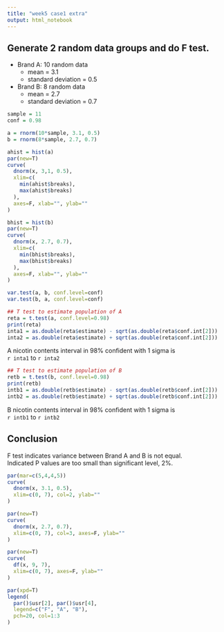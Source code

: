 ---
title: "week5 case1 extra"
output: html_notebook
---

## Generate 2 random data groups and do F test.
* Brand A: 10 random data
    * mean = 3.1
    * standard deviation = 0.5
* Brand B: 8 random data
    * mean = 2.7
    * standard deviation = 0.7

```{r}
sample = 11
conf = 0.98

a = rnorm(10*sample, 3.1, 0.5)
b = rnorm(8*sample, 2.7, 0.7)

ahist = hist(a)
par(new=T)
curve(
  dnorm(x, 3,1, 0.5),
  xlim=c(
    min(ahist$breaks), 
    max(ahist$breaks)
  ),
  axes=F, xlab="", ylab=""
)

bhist = hist(b)
par(new=T)
curve(
  dnorm(x, 2.7, 0.7),
  xlim=c(
    min(bhist$breaks), 
    max(bhist$breaks)
  ),
  axes=F, xlab="", ylab=""
)

var.test(a, b, conf.level=conf)
var.test(b, a, conf.level=conf)
```
```{r}
## T test to estimate population of A
reta = t.test(a, conf.level=0.98)
print(reta)
inta1 = as.double(reta$estimate) - sqrt(as.double(reta$conf.int[2]))
inta2 = as.double(reta$estimate) + sqrt(as.double(reta$conf.int[2]))
```
A nicotin contents interval in 98% confident with 1 sigma is  
`r inta1` to `r inta2`

```{r}
## T test to estimate population of B
retb = t.test(b, conf.level=0.98)
print(retb)
intb1 = as.double(retb$estimate) - sqrt(as.double(retb$conf.int[2]))
intb2 = as.double(retb$estimate) + sqrt(as.double(retb$conf.int[2]))
```
B nicotin contents interval in 98% confident with 1 sigma is  
`r intb1` to `r intb2`

## Conclusion
F test indicates variance between Brand A and B is not equal.   
Indicated P values are too small than significant level, 2%.

```{r fig.width=7.5}
par(mar=c(5,4,4,5))
curve(
  dnorm(x, 3.1, 0.5), 
  xlim=c(0, 7), col=2, ylab=""
)

par(new=T)
curve(
  dnorm(x, 2.7, 0.7),
  xlim=c(0, 7), col=3, axes=F, ylab=""
)

par(new=T)
curve(
  df(x, 9, 7),
  xlim=c(0, 7), axes=F, ylab=""
)

par(xpd=T)
legend(
  par()$usr[2], par()$usr[4],
  legend=c("F", "A", "B"),
  pch=20, col=1:3
)
```
